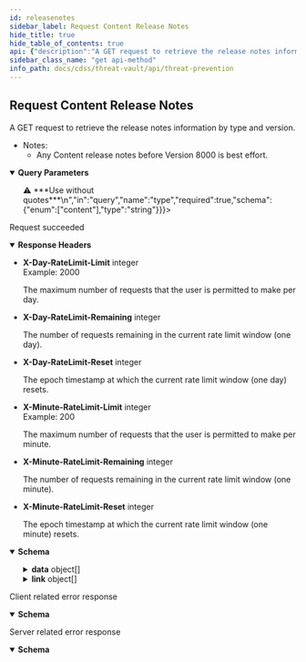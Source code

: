 ```yaml
---
id: releasenotes
sidebar_label: Request Content Release Notes
hide_title: true
hide_table_of_contents: true
api: {"description":"A GET request to retrieve the release notes information by type and version.\n\n- Notes:\n  - Any Content release notes before Version 8000 is best effort.\n","operationId":"releasenotes","parameters":[{"description":"The type of the release notes (ex. Content).\n>⚠️ ***Use without quotes***\n","in":"query","name":"type","required":true,"schema":{"enum":["content"],"type":"string"}},{"description":"The release version (ex. 8446) or content version (ex. 8446-6886) of the release notes.\n\n---\n```\ncurl -v -H 'X-API-KEY: API_KEY' \\\n  'https://api.threatvault.paloaltonetworks.com/service/v1/release-notes?type=content&version=8446-6886'\n```\n","in":"query","name":"version","required":true,"schema":{"type":"string"}}],"responses":{"200":{"content":{"application/json":{"schema":{"properties":{"count":{"description":"The total number of entries found.","example":2,"type":"integer"},"data":{"description":"The data of the response.","items":{"type":"object","properties":{"release_version":{"type":"integer","description":"The release version of the update.","example":8446},"content_version":{"type":"string","description":"The content version of the update.","example":"8446-6886"},"type":{"type":"string","description":"The type of the release notes.","example":"content"},"json_data":{"type":"array","description":"The release notes information.","items":{"type":"object","properties":{"notes":{"type":"array","description":"General notices and reminders."},"applications":{"type":"array","description":"The APP-ID updates in the release notes."},"decoders":{"type":"array","description":"The decoder updates in the release notes.","example":["improved ..."]},"data_correlation":{"type":"array","description":"The Data Correlation Object updates in the release notes.","items":{"type":"object","properties":{"new":{"type":"array","description":"List of new entries."},"modified":{"type":"array","description":"List of modified entries."},"deleted":{"type":"array","description":"List of deleted entries."}}}},"file_type":{"type":"array","description":"The File-Format updates in the release notes.","items":{"type":"object","properties":{"new":{"type":"array","description":"List of new entries."},"modified":{"type":"array","description":"List of modified entries."},"disabled":{"type":"array","description":"List of disabled entries."}}}},"spyware":{"type":"array","description":"The Anti-Spyware updates in the release notes."},"vulnerability":{"type":"array","description":"The Vulnerability Protection updates in the release notes.","items":{"type":"object","properties":{"new":{"type":"array","description":"List of new entries.","items":{"type":"object","properties":{"severity":{"type":"string","description":"The severity of the threat.","example":"high"},"pan_id":{"type":"integer","description":"The unique id of the signature.","example":30515},"attack_name":{"type":"string","description":"The name of the signature.","example":"File Loading"},"cve":{"type":"string","description":"The CVE (Common Vulnerabilities and Exposures) of the threat.","example":""},"vendor":{"type":"string","description":"The vulnerability identifier issued by vendor on advisories.","example":""},"action":{"type":"string","description":"The default action when the signature is triggered.","example":"reset-both"},"change_data":{"type":"string","description":"Additional information about the updated signature.","example":"updated action to ...."},"min_version":{"type":"string","description":"The PAN-OS minimum version.","example":"8.1.0"},"max_version":{"type":"string","description":"The PAN-OS maximum version.","example":"9.1.0"}}}},"modified":{"type":"array","items":{"type":"object","properties":{"severity":{"type":"string","description":"The severity of the threat.","example":"high"},"pan_id":{"type":"integer","description":"The unique id of the signature.","example":30077},"attack_name":{"type":"string","description":"The name of the signature.","example":"Vulnerability"},"cve":{"type":"string","description":"The CVE (Common Vulnerabilities and Exposures) of the threat.","example":"CVE-2006-3942, CVE-2006-1314"},"vendor":{"type":"string","description":"The vulnerability identifier issued by vendor on advisories.","example":"MS06-063"},"action":{"type":"string","description":"The default action when the signature is triggered.","example":"reset-server"},"change_data":{"type":"string","description":"Additional information about the updated signature.","example":"updated action to ...."},"min_version":{"type":"string","description":"The PAN-OS minimum version.","example":"8.1.0"},"max_version":{"type":"string","description":"The PAN-OS maximum version.","example":""}}}},"disabled":{"type":"array","description":"List of disabled entries."}}}}}}}}},"type":"array"},"link":{"description":"The pagination information of the results.","items":{"type":"object","properties":{"next":{"type":"string","description":"The URL of previous page with results."},"previous":{"type":"string","description":"The URL of next page with results."}}},"type":"array"},"message":{"description":"Generic response message.","example":"Successful","type":"string"},"success":{"description":"The response status.","example":true,"type":"boolean"}},"type":"object"}}},"description":"Request succeeded","headers":{"X-Day-RateLimit-Limit":{"description":"The maximum number of requests that the user is permitted to make per day.","example":2000,"schema":{"type":"integer"}},"X-Day-RateLimit-Remaining":{"description":"The number of requests remaining in the current rate limit window (one day).","schema":{"type":"integer"}},"X-Day-RateLimit-Reset":{"description":"The epoch timestamp at which the current rate limit window (one day) resets.","schema":{"type":"integer"}},"X-Minute-RateLimit-Limit":{"description":"The maximum number of requests that the user is permitted to make per minute.","example":200,"schema":{"type":"integer"}},"X-Minute-RateLimit-Remaining":{"description":"The number of requests remaining in the current rate limit window (one minute).","schema":{"type":"integer"}},"X-Minute-RateLimit-Reset":{"description":"The epoch timestamp at which the current rate limit window (one minute) resets.","schema":{"type":"integer"}}}},"4XX":{"content":{"application/json":{"schema":{"properties":{"message":{"description":"Generic response message.","example":"Error message.","type":"string"},"success":{"description":"The response status.","example":false,"type":"boolean"}},"type":"object"}}},"description":"Client related error response"},"5XX":{"content":{"application/json":{"schema":{"properties":{"message":{"description":"Generic response message.","example":"Error message.","type":"string"},"success":{"description":"The response status.","example":false,"type":"boolean"}},"type":"object"}}},"description":"Server related error response"}},"security":[{"X-API-KEY":[]}],"tags":["Threat Prevention"],"method":"get","path":"/release-notes","servers":[{"url":"https://api.threatvault.paloaltonetworks.com/service/v1"}],"info":{"contact":{},"description":"\n\nThe Threat Prevention API endpoints are available to customers with an active Threat Prevention or Advanced Threat Prevention subscription.\n\nList of Threat Prevention API endpoints:\n1. Link to [Request Content Release Notes](threat-prevention#operation/releasenotes)\n2. Link to [Request Threat Metadata](threat-prevention#operation/threats)\n3. Link to [Request Threat Signature Metadata in Batch Mode](threat-prevention#operation/threatsbatch)\n4. Link to [Request Threat Signature Release History](threat-prevention#operation/threatshistory)\n","title":"Threat Prevention","version":"1.0"},"postman":{"name":"Request Content Release Notes","description":{"content":"A GET request to retrieve the release notes information by type and version.\n\n- Notes:\n  - Any Content release notes before Version 8000 is best effort.\n","type":"text/plain"},"url":{"path":["release-notes"],"host":["{{baseUrl}}"],"query":[{"disabled":false,"description":{"content":"(Required) The type of the release notes (ex. Content).\n>⚠️ ***Use without quotes***\n","type":"text/plain"},"key":"type","value":""},{"disabled":false,"description":{"content":"(Required) The release version (ex. 8446) or content version (ex. 8446-6886) of the release notes.\n\n---\n```\ncurl -v -H 'X-API-KEY: API_KEY' \\\n  'https://api.threatvault.paloaltonetworks.com/service/v1/release-notes?type=content&version=8446-6886'\n```\n","type":"text/plain"},"key":"version","value":""}],"variable":[]},"header":[{"key":"Accept","value":"application/json"}],"method":"GET"}}
sidebar_class_name: "get api-method"
info_path: docs/cdss/threat-vault/api/threat-prevention
---
```



## Request Content Release Notes



A GET request to retrieve the release notes information by type and version.

- Notes:
  - Any Content release notes before Version 8000 is best effort.


<details style={{"marginBottom":"1rem"}} data-collapsed={false} open={true}><summary style={{}}><strong>Query Parameters</strong></summary><div><ul><ParamsItem className={"paramsItem"} param={{"description":"The type of the release notes (ex. Content).\n>⚠️ ***Use without quotes***\n","in":"query","name":"type","required":true,"schema":{"enum":["content"],"type":"string"}}}></ParamsItem><ParamsItem className={"paramsItem"} param={{"description":"The release version (ex. 8446) or content version (ex. 8446-6886) of the release notes.\n\n---\n```\ncurl -v -H 'X-API-KEY: API_KEY' \\\n  'https://api.threatvault.paloaltonetworks.com/service/v1/release-notes?type=content&version=8446-6886'\n```\n","in":"query","name":"version","required":true,"schema":{"type":"string"}}}></ParamsItem></ul></div></details><div><ApiTabs><TabItem label={"200"} value={"200"}><div>

Request succeeded

</div><details style={{"textAlign":"left","marginBottom":"1rem"}} data-collaposed={false} open={true}><summary style={{}}><strong>Response Headers</strong></summary><ul style={{"marginLeft":"1rem"}}><li class={"schemaItem"}><summary style={{}}><strong>X-Day-RateLimit-Limit</strong><span style={{"opacity":"0.6"}}> integer</span></summary><div><div style={{"marginTop":".5rem","marginBottom":".5rem"}}>Example: 2000

The maximum number of requests that the user is permitted to make per day.

</div></div></li><li class={"schemaItem"}><summary style={{}}><strong>X-Day-RateLimit-Remaining</strong><span style={{"opacity":"0.6"}}> integer</span></summary><div><div style={{"marginTop":".5rem","marginBottom":".5rem"}}>

The number of requests remaining in the current rate limit window (one day).

</div></div></li><li class={"schemaItem"}><summary style={{}}><strong>X-Day-RateLimit-Reset</strong><span style={{"opacity":"0.6"}}> integer</span></summary><div><div style={{"marginTop":".5rem","marginBottom":".5rem"}}>

The epoch timestamp at which the current rate limit window (one day) resets.

</div></div></li><li class={"schemaItem"}><summary style={{}}><strong>X-Minute-RateLimit-Limit</strong><span style={{"opacity":"0.6"}}> integer</span></summary><div><div style={{"marginTop":".5rem","marginBottom":".5rem"}}>Example: 200

The maximum number of requests that the user is permitted to make per minute.

</div></div></li><li class={"schemaItem"}><summary style={{}}><strong>X-Minute-RateLimit-Remaining</strong><span style={{"opacity":"0.6"}}> integer</span></summary><div><div style={{"marginTop":".5rem","marginBottom":".5rem"}}>

The number of requests remaining in the current rate limit window (one minute).

</div></div></li><li class={"schemaItem"}><summary style={{}}><strong>X-Minute-RateLimit-Reset</strong><span style={{"opacity":"0.6"}}> integer</span></summary><div><div style={{"marginTop":".5rem","marginBottom":".5rem"}}>

The epoch timestamp at which the current rate limit window (one minute) resets.

</div></div></li></ul></details><div><MimeTabs groupId={"mime-type"}><TabItem label={"application/json"} value={"application/json"}><SchemaTabs groupId={"schema-tabs"}><TabTtem label={"Schema"} value={"Schema"}><details style={{}} data-collapsed={false} open={true}><summary style={{"textAlign":"left"}}><strong>Schema</strong></summary><div style={{"textAlign":"left","marginLeft":"1rem"}}></div><ul style={{"marginLeft":"1rem"}}><SchemaItem collapsible={false} name={"count"} required={false} schemaDescription={"The total number of entries found."} schemaName={"integer"} qualifierMessage={undefined} defaultValue={undefined}></SchemaItem><SchemaItem collapsible={true} className={"schemaItem"}><details style={{}}><summary style={{}}><strong>data</strong><span style={{"opacity":"0.6"}}> object[]</span></summary><div style={{"marginLeft":"1rem"}}><div style={{"marginTop":".5rem","marginBottom":".5rem"}}>

The data of the response.

</div><SchemaItem collapsible={false} name={"release_version"} required={false} schemaDescription={"The release version of the update."} schemaName={"integer"} qualifierMessage={undefined} defaultValue={undefined}></SchemaItem><SchemaItem collapsible={false} name={"content_version"} required={false} schemaDescription={"The content version of the update."} schemaName={"string"} qualifierMessage={undefined} defaultValue={undefined}></SchemaItem><SchemaItem collapsible={false} name={"type"} required={false} schemaDescription={"The type of the release notes."} schemaName={"string"} qualifierMessage={undefined} defaultValue={undefined}></SchemaItem><SchemaItem collapsible={true} className={"schemaItem"}><details style={{}}><summary style={{}}><strong>json_data</strong><span style={{"opacity":"0.6"}}> object[]</span></summary><div style={{"marginLeft":"1rem"}}><div style={{"marginTop":".5rem","marginBottom":".5rem"}}>

The release notes information.

</div><SchemaItem collapsible={false} name={"notes"} required={false} schemaDescription={"General notices and reminders."} schemaName={"array"} qualifierMessage={undefined} defaultValue={undefined}></SchemaItem><SchemaItem collapsible={false} name={"applications"} required={false} schemaDescription={"The APP-ID updates in the release notes."} schemaName={"array"} qualifierMessage={undefined} defaultValue={undefined}></SchemaItem><SchemaItem collapsible={false} name={"decoders"} required={false} schemaDescription={"The decoder updates in the release notes."} schemaName={"array"} qualifierMessage={undefined} defaultValue={undefined}></SchemaItem><SchemaItem collapsible={true} className={"schemaItem"}><details style={{}}><summary style={{}}><strong>data_correlation</strong><span style={{"opacity":"0.6"}}> object[]</span></summary><div style={{"marginLeft":"1rem"}}><div style={{"marginTop":".5rem","marginBottom":".5rem"}}>

The Data Correlation Object updates in the release notes.

</div><SchemaItem collapsible={false} name={"new"} required={false} schemaDescription={"List of new entries."} schemaName={"array"} qualifierMessage={undefined} defaultValue={undefined}></SchemaItem><SchemaItem collapsible={false} name={"modified"} required={false} schemaDescription={"List of modified entries."} schemaName={"array"} qualifierMessage={undefined} defaultValue={undefined}></SchemaItem><SchemaItem collapsible={false} name={"deleted"} required={false} schemaDescription={"List of deleted entries."} schemaName={"array"} qualifierMessage={undefined} defaultValue={undefined}></SchemaItem></div></details></SchemaItem><SchemaItem collapsible={true} className={"schemaItem"}><details style={{}}><summary style={{}}><strong>file_type</strong><span style={{"opacity":"0.6"}}> object[]</span></summary><div style={{"marginLeft":"1rem"}}><div style={{"marginTop":".5rem","marginBottom":".5rem"}}>

The File-Format updates in the release notes.

</div><SchemaItem collapsible={false} name={"new"} required={false} schemaDescription={"List of new entries."} schemaName={"array"} qualifierMessage={undefined} defaultValue={undefined}></SchemaItem><SchemaItem collapsible={false} name={"modified"} required={false} schemaDescription={"List of modified entries."} schemaName={"array"} qualifierMessage={undefined} defaultValue={undefined}></SchemaItem><SchemaItem collapsible={false} name={"disabled"} required={false} schemaDescription={"List of disabled entries."} schemaName={"array"} qualifierMessage={undefined} defaultValue={undefined}></SchemaItem></div></details></SchemaItem><SchemaItem collapsible={false} name={"spyware"} required={false} schemaDescription={"The Anti-Spyware updates in the release notes."} schemaName={"array"} qualifierMessage={undefined} defaultValue={undefined}></SchemaItem><SchemaItem collapsible={true} className={"schemaItem"}><details style={{}}><summary style={{}}><strong>vulnerability</strong><span style={{"opacity":"0.6"}}> object[]</span></summary><div style={{"marginLeft":"1rem"}}><div style={{"marginTop":".5rem","marginBottom":".5rem"}}>

The Vulnerability Protection updates in the release notes.

</div><SchemaItem collapsible={true} className={"schemaItem"}><details style={{}}><summary style={{}}><strong>new</strong><span style={{"opacity":"0.6"}}> object[]</span></summary><div style={{"marginLeft":"1rem"}}><div style={{"marginTop":".5rem","marginBottom":".5rem"}}>

List of new entries.

</div><SchemaItem collapsible={false} name={"severity"} required={false} schemaDescription={"The severity of the threat."} schemaName={"string"} qualifierMessage={undefined} defaultValue={undefined}></SchemaItem><SchemaItem collapsible={false} name={"pan_id"} required={false} schemaDescription={"The unique id of the signature."} schemaName={"integer"} qualifierMessage={undefined} defaultValue={undefined}></SchemaItem><SchemaItem collapsible={false} name={"attack_name"} required={false} schemaDescription={"The name of the signature."} schemaName={"string"} qualifierMessage={undefined} defaultValue={undefined}></SchemaItem><SchemaItem collapsible={false} name={"cve"} required={false} schemaDescription={"The CVE (Common Vulnerabilities and Exposures) of the threat."} schemaName={"string"} qualifierMessage={undefined} defaultValue={undefined}></SchemaItem><SchemaItem collapsible={false} name={"vendor"} required={false} schemaDescription={"The vulnerability identifier issued by vendor on advisories."} schemaName={"string"} qualifierMessage={undefined} defaultValue={undefined}></SchemaItem><SchemaItem collapsible={false} name={"action"} required={false} schemaDescription={"The default action when the signature is triggered."} schemaName={"string"} qualifierMessage={undefined} defaultValue={undefined}></SchemaItem><SchemaItem collapsible={false} name={"change_data"} required={false} schemaDescription={"Additional information about the updated signature."} schemaName={"string"} qualifierMessage={undefined} defaultValue={undefined}></SchemaItem><SchemaItem collapsible={false} name={"min_version"} required={false} schemaDescription={"The PAN-OS minimum version."} schemaName={"string"} qualifierMessage={undefined} defaultValue={undefined}></SchemaItem><SchemaItem collapsible={false} name={"max_version"} required={false} schemaDescription={"The PAN-OS maximum version."} schemaName={"string"} qualifierMessage={undefined} defaultValue={undefined}></SchemaItem></div></details></SchemaItem><SchemaItem collapsible={true} className={"schemaItem"}><details style={{}}><summary style={{}}><strong>modified</strong><span style={{"opacity":"0.6"}}> object[]</span></summary><div style={{"marginLeft":"1rem"}}><SchemaItem collapsible={false} name={"severity"} required={false} schemaDescription={"The severity of the threat."} schemaName={"string"} qualifierMessage={undefined} defaultValue={undefined}></SchemaItem><SchemaItem collapsible={false} name={"pan_id"} required={false} schemaDescription={"The unique id of the signature."} schemaName={"integer"} qualifierMessage={undefined} defaultValue={undefined}></SchemaItem><SchemaItem collapsible={false} name={"attack_name"} required={false} schemaDescription={"The name of the signature."} schemaName={"string"} qualifierMessage={undefined} defaultValue={undefined}></SchemaItem><SchemaItem collapsible={false} name={"cve"} required={false} schemaDescription={"The CVE (Common Vulnerabilities and Exposures) of the threat."} schemaName={"string"} qualifierMessage={undefined} defaultValue={undefined}></SchemaItem><SchemaItem collapsible={false} name={"vendor"} required={false} schemaDescription={"The vulnerability identifier issued by vendor on advisories."} schemaName={"string"} qualifierMessage={undefined} defaultValue={undefined}></SchemaItem><SchemaItem collapsible={false} name={"action"} required={false} schemaDescription={"The default action when the signature is triggered."} schemaName={"string"} qualifierMessage={undefined} defaultValue={undefined}></SchemaItem><SchemaItem collapsible={false} name={"change_data"} required={false} schemaDescription={"Additional information about the updated signature."} schemaName={"string"} qualifierMessage={undefined} defaultValue={undefined}></SchemaItem><SchemaItem collapsible={false} name={"min_version"} required={false} schemaDescription={"The PAN-OS minimum version."} schemaName={"string"} qualifierMessage={undefined} defaultValue={undefined}></SchemaItem><SchemaItem collapsible={false} name={"max_version"} required={false} schemaDescription={"The PAN-OS maximum version."} schemaName={"string"} qualifierMessage={undefined} defaultValue={undefined}></SchemaItem></div></details></SchemaItem><SchemaItem collapsible={false} name={"disabled"} required={false} schemaDescription={"List of disabled entries."} schemaName={"array"} qualifierMessage={undefined} defaultValue={undefined}></SchemaItem></div></details></SchemaItem></div></details></SchemaItem></div></details></SchemaItem><SchemaItem collapsible={true} className={"schemaItem"}><details style={{}}><summary style={{}}><strong>link</strong><span style={{"opacity":"0.6"}}> object[]</span></summary><div style={{"marginLeft":"1rem"}}><div style={{"marginTop":".5rem","marginBottom":".5rem"}}>

The pagination information of the results.

</div><SchemaItem collapsible={false} name={"next"} required={false} schemaDescription={"The URL of previous page with results."} schemaName={"string"} qualifierMessage={undefined} defaultValue={undefined}></SchemaItem><SchemaItem collapsible={false} name={"previous"} required={false} schemaDescription={"The URL of next page with results."} schemaName={"string"} qualifierMessage={undefined} defaultValue={undefined}></SchemaItem></div></details></SchemaItem><SchemaItem collapsible={false} name={"message"} required={false} schemaDescription={"Generic response message."} schemaName={"string"} qualifierMessage={undefined} defaultValue={undefined}></SchemaItem><SchemaItem collapsible={false} name={"success"} required={false} schemaDescription={"The response status."} schemaName={"boolean"} qualifierMessage={undefined} defaultValue={undefined}></SchemaItem></ul></details></TabTtem></SchemaTabs></TabItem></MimeTabs></div></TabItem><TabItem label={"4XX"} value={"4XX"}><div>

Client related error response

</div><div><MimeTabs groupId={"mime-type"}><TabItem label={"application/json"} value={"application/json"}><SchemaTabs groupId={"schema-tabs"}><TabTtem label={"Schema"} value={"Schema"}><details style={{}} data-collapsed={false} open={true}><summary style={{"textAlign":"left"}}><strong>Schema</strong></summary><div style={{"textAlign":"left","marginLeft":"1rem"}}></div><ul style={{"marginLeft":"1rem"}}><SchemaItem collapsible={false} name={"message"} required={false} schemaDescription={"Generic response message."} schemaName={"string"} qualifierMessage={undefined} defaultValue={undefined}></SchemaItem><SchemaItem collapsible={false} name={"success"} required={false} schemaDescription={"The response status."} schemaName={"boolean"} qualifierMessage={undefined} defaultValue={undefined}></SchemaItem></ul></details></TabTtem></SchemaTabs></TabItem></MimeTabs></div></TabItem><TabItem label={"5XX"} value={"5XX"}><div>

Server related error response

</div><div><MimeTabs groupId={"mime-type"}><TabItem label={"application/json"} value={"application/json"}><SchemaTabs groupId={"schema-tabs"}><TabTtem label={"Schema"} value={"Schema"}><details style={{}} data-collapsed={false} open={true}><summary style={{"textAlign":"left"}}><strong>Schema</strong></summary><div style={{"textAlign":"left","marginLeft":"1rem"}}></div><ul style={{"marginLeft":"1rem"}}><SchemaItem collapsible={false} name={"message"} required={false} schemaDescription={"Generic response message."} schemaName={"string"} qualifierMessage={undefined} defaultValue={undefined}></SchemaItem><SchemaItem collapsible={false} name={"success"} required={false} schemaDescription={"The response status."} schemaName={"boolean"} qualifierMessage={undefined} defaultValue={undefined}></SchemaItem></ul></details></TabTtem></SchemaTabs></TabItem></MimeTabs></div></TabItem></ApiTabs></div>
      